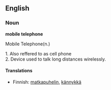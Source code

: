 ==English==
===Noun===
'''mobile telephone'''

Mobile Telephone(n.)

1. Also reffered to as cell phone<br>
2. Device used to talk long distances wirelessly.

====Translations====
*Finnish: [[matkapuhelin]], [[kännykkä]]